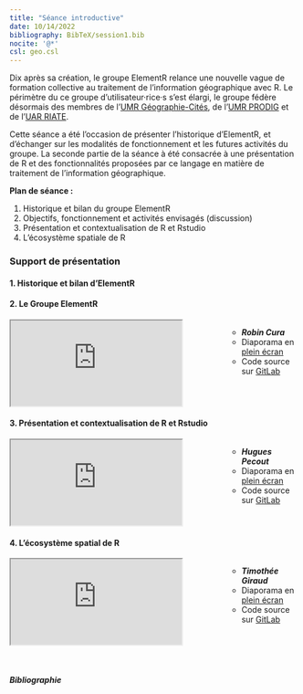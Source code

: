 ```yaml
---
title: "Séance introductive"
date: 10/14/2022
bibliography: BibTeX/session1.bib
nocite: '@*'
csl: geo.csl
---
```


Dix après sa création, le groupe ElementR relance une nouvelle vague de formation collective au traitement de l'information géographique avec R. Le périmètre du ce groupe d'utilisateur·rice·s s'est élargi, le groupe fédère désormais des membres de l'[UMR Géographie-Cités](https://geographie-cites.cnrs.fr/), de l'[UMR PRODIG](https://www.prodig.cnrs.fr/) et de l'[UAR RIATE](https://riate.cnrs.fr/).

Cette séance a été l'occasion de présenter l'historique d'ElementR, et d'échanger sur les modalités de fonctionnement et les futures activités du groupe. La seconde partie de la séance à été consacrée à une présentation de R et des fonctionnalités proposées par ce langage en matière de traitement de l'information géographique.

**Plan de séance :** 

1. Historique et bilan du groupe ElementR
2. Objectifs, fonctionnement et activités envisagés (discussion) 
3. Présentation et contextualisation de R et Rstudio
4. L'écosystème spatiale de R


### Support de présentation

#### 1. Historique et bilan d'ElementR

#### 2. Le Groupe ElementR

::: columns
::: {.column width="70%"}
<iframe class="slide" src="https://elementr.gitpages.huma-num.fr/session_1/groupe_elementr/#/title-slide"></iframe>
:::

::: {.column width="30%"}
<ul class="metaslide">
- <i class="bi bi-person-video3"> **Robin Cura**</i>
- <i class="bi bi-file-earmark-slides"></i>  Diaporama en [plein écran](https://elementr.gitpages.huma-num.fr/session_1/groupe_elementr/#/title-slide)  
- <i class="bi bi-github"></i> Code source sur [GitLab](https://gitlab.huma-num.fr/elementr/session_1/groupe_elementr)
</ul>
:::
:::

#### 3. Présentation et contextualisation de R et Rstudio

::: columns
::: {.column width="70%"}
<iframe class="slide" src="https://elementr.gitpages.huma-num.fr/session_1/Presentation_R/#/"></iframe>
:::

::: {.column width="30%"}
<ul class="metaslide">
- <i class="bi bi-person-fill"> **Hugues Pecout**</i>
- <i class="bi bi-file-earmark-slides"></i>  Diaporama en [plein écran](https://elementr.gitpages.huma-num.fr/session_1/Presentation_R/#/)  
-   <i class="bi bi-github"></i> Code source sur [GitLab](https://gitlab.huma-num.fr/elementr/session_1/Presentation_R)
</ul>
:::
:::

#### 4. L'écosystème spatial de R

::: columns
::: {.column width="70%"}
<iframe class="slide" src="https://elementr.gitpages.huma-num.fr/session_1/rspatial/#/title-slide"></iframe>
:::

::: {.column width="30%"}
<ul class="metaslide">
- <i class="bi bi-person-circle"> **Timothée Giraud**</i>
- <i class="bi bi-file-earmark-slides"></i> Diaporama en [plein écran](https://elementr.gitpages.huma-num.fr/session_1/rspatial/#/title-slide)
- <i class="bi bi-github"></i> Code source sur [GitLab](https://gitlab.huma-num.fr/elementr/session_1/rspatial)
</ul>
:::
:::

</br>

##### Bibliographie
::: {#refs}
:::

